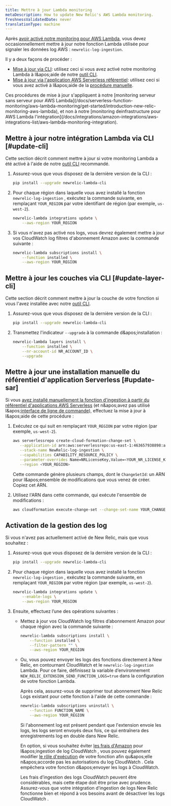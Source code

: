 ```yaml
---
title: Mettre à jour Lambda monitoring
metaDescription: How to update New Relic's AWS Lambda monitoring.
freshnessValidatedDate: never
translationType: machine
---
```


Après [avoir activé notre monitoring pour AWS Lambda](/docs/serverless-function-monitoring/aws-lambda-monitoring/get-started/enable-new-relic-monitoring-aws-lambda), vous devez occasionnellement mettre à jour notre fonction Lambda utilisée pour signaler les données log AWS : `newrelic-log-ingestion`.

Il y a deux façons de procéder :

* [Mise à jour via CLI](#update-cli): utilisez ceci si vous avez activé notre monitoring Lambda à l&amp;apos;aide de notre [outil CLI](/docs/serverless-function-monitoring/aws-lambda-monitoring/enable-lambda-monitoring/account-linking/#rec).
* [Mise à jour via l&apos;application AWS Serverless référentiel](#update-sar): utilisez ceci si vous avez activé à l&amp;apos;aide de la [procédure manuelle](/docs/serverless-function-monitoring/aws-lambda-monitoring/get-started/enable-new-relic-monitoring-aws-lambda#manual-nr-lambda).

<Callout variant="important">
  Ces procédures de mise à jour s&apos;appliquent à notre [monitoring serveur sans serveur pour AWS Lambda](/docs/serverless-function-monitoring/aws-lambda-monitoring/get-started/introduction-new-relic-monitoring-aws-lambda), et non à notre [monitoring deinfrastructure pour AWS Lambda l&apos;intégration](/docs/integrations/amazon-integrations/aws-integrations-list/aws-lambda-monitoring-integration).
</Callout>

## Mettre à jour notre intégration Lambda via CLI [#update-cli]

Cette section décrit comment mettre à jour si votre monitoring Lambda a été activé à l&apos;aide de notre [outil CLI](/docs/serverless-function-monitoring/aws-lambda-monitoring/get-started/enable-new-relic-monitoring-aws-lambda#cli) recommandé.

1. Assurez-vous que vous disposez de la dernière version de la CLI :

   ```bash
   pip install --upgrade newrelic-lambda-cli
   ```

2. Pour chaque région dans laquelle vous avez installé la fonction `newrelic-log-ingestion` , exécutez la commande suivante, en remplaçant `YOUR_REGION` par votre identifiant de région (par exemple, `us-west-2`).

   ```bash
   newrelic-lambda integrations update \
       --aws-region YOUR_REGION
   ```

3. Si vous n&apos;avez pas activé nos logs, vous devrez également mettre à jour vos CloudWatch log filtres d&apos;abonnement Amazon avec la commande suivante :

   ```bash
   newrelic-lambda subscriptions install \
       --function installed \
       --aws-region YOUR_REGION
   ```

## Mettre à jour les couches via CLI [#update-layer-cli]

Cette section décrit comment mettre à jour la couche de votre fonction si vous l&apos;avez installée avec notre [outil CLI](/docs/serverless-function-monitoring/aws-lambda-monitoring/get-started/enable-new-relic-monitoring-aws-lambda#cli).

1. Assurez-vous que vous disposez de la dernière version de la CLI :

   ```bash
   pip install --upgrade newrelic-lambda-cli
   ```

2. Transmettez l&apos;indicateur `--upgrade` à la commande d&amp;apos;installation :

   ```bash
   newrelic-lambda layers install \
       --function installed \
       --nr-account-id NR_ACCOUNT_ID \
       --upgrade
   ```

## Mettre à jour une installation manuelle du référentiel d&apos;application Serverless [#update-sar]

Si vous [avez installé manuellement la fonction d&apos;ingestion à partir du référentiel d&apos;applications AWS Serverless](/docs/serverless-function-monitoring/aws-lambda-monitoring/get-started/enable-new-relic-monitoring-aws-lambda#manual-nr-lambda) (et n&amp;apos;avez pas utilisé l&amp;apos;[interface de ligne de commande](/docs/serverless-function-monitoring/aws-lambda-monitoring/get-started/enable-new-relic-monitoring-aws-lambda#cli)), effectuez la mise à jour à l&amp;apos;aide de cette procédure :

1. Exécutez ce qui suit en remplaçant `YOUR_REGION` par votre région (par exemple, `us-west-2`).

   ```bash
   aws serverlessrepo create-cloud-formation-change-set \
      --application-id arn:aws:serverlessrepo:us-east-1:463657938898:applications/NewRelic-log-ingestion \
      --stack-name NewRelic-log-ingestion \
      --capabilities CAPABILITY_RESOURCE_POLICY \
      --parameter-overrides Name=NRLicenseKey,Value=<YOUR_NR_LICENSE_KEY> \
      --region <YOUR_REGION>
   ```

   Cette commande génère plusieurs champs, dont le `ChangeSetId`: un ARN pour l&amp;apos;ensemble de modifications que vous venez de créer. Copiez cet ARN.

2. Utilisez l&apos;ARN dans cette commande, qui exécute l&apos;ensemble de modifications :

   ```bash
   aws cloudformation execute-change-set --change-set-name YOUR_CHANGE_SET_ARN
   ```

## Activation de la gestion des log

Si vous n&apos;avez pas actuellement activé <InlinePopover type="logs" />de New Relic, mais que vous souhaitez :

1. Assurez-vous que vous disposez de la dernière version de la CLI :

   ```bash
   pip install --upgrade newrelic-lambda-cli
   ```

2. Pour chaque région dans laquelle vous avez installé la fonction `newrelic-log-ingestion` , exécutez la commande suivante, en remplaçant `YOUR_REGION` par votre région (par exemple, `us-west-2`).

   ```bash
   newrelic-lambda integrations update \
       --enable-logs \
       --aws-region YOUR_REGION
   ```

3. Ensuite, effectuez l’une des opérations suivantes :

   * Mettez à jour vos CloudWatch log filtres d’abonnement Amazon pour chaque région avec la commande suivante :

     ```bash
     newrelic-lambda subscriptions install \
         --function installed \
         --filter-pattern "" \
         --aws-region YOUR_REGION
     ```

   * Ou, vous pouvez envoyer les logs des fonctions directement à New Relic, en contournant CloudWatch et le `newrelic-log-ingestion` Lambda. Pour ce faire, définissez la variable d’environnement `NEW_RELIC_EXTENSION_SEND_FUNCTION_LOGS=true` dans la configuration de votre fonction Lambda.

     Après cela, assurez-vous de supprimer tout abonnement New Relic Logs existant pour cette fonction à l&apos;aide de cette commande :

     ```bash
     newrelic-lambda subscriptions uninstall \
         --function FUNCTION_NAME \
         --aws-region YOUR_REGION
     ```

     Si l&apos;abonnement log est présent pendant que l&apos;extension envoie les logs, les logs seront envoyés deux fois, ce qui entraînera des enregistrements log en double dans New Relic.

     En option, si vous souhaitez éviter [les frais d&apos;Amazon](https://aws.amazon.com/cloudwatch/pricing/#Paid_tier) pour l&amp;apos;ingestion de log CloudWatch , vous pouvez également modifier [le rôle d&apos;exécution](https://docs.aws.amazon.com/lambda/latest/dg/lambda-intro-execution-role.html) de votre fonction afin qu&amp;apos;elle n&amp;apos;accorde pas les autorisations du log CloudWatch . Cela empêchera votre fonction d&amp;apos;envoyer les logs à CloudWatch.

     <Callout variant="caution">
       Les frais d’ingestion des logs CloudWatch peuvent être considérables, mais cette étape doit être prise avec prudence. Assurez-vous que votre intégration d’ingestion de logs New Relic fonctionne bien et répond à vos besoins avant de désactiver les logs CloudWatch .
     </Callout>
